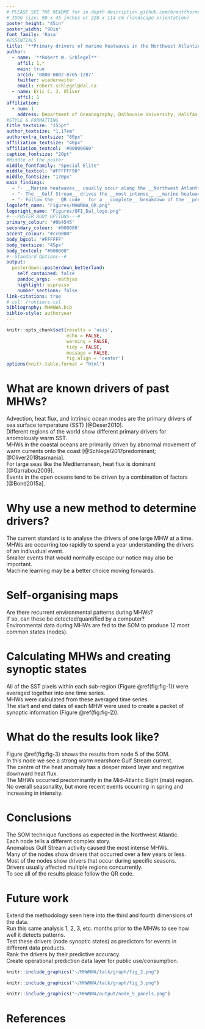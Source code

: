 ```yaml
---
# PLEASE SEE THE README for in depth description github.com/brentthorne/posterdown
# IUGG size: 90 x 45 inches or 228 x 114 cm (landscape orientation)
poster_height: "45in"
poster_width: "90in"
font_family: 'Rasa'
#ESSENTIALS
title: '**Primary drivers of marine heatwaves in the Northwest Atlantic**'
author:
  - name: '**Robert W. Schlegel**'
    affil: 1,*
    main: true
    orcid: '0000-0002-0705-1287'
    twitter: wiederweiter 
    email: robert.schlegel@dal.ca
  - name: Eric C. J. Oliver
    affil: 1
affiliation:
  - num: 1
    address: Department of Oceanography, Dalhousie University, Halifax, Nova Scotia, Canada
#STYLE & FORMATTING
title_textsize: "155pt"
author_textsize: "1.17em"
authorextra_textsize: "60px"
affiliation_textsize: "40px"
affiliation_textcol: '#00000060'
caption_fontsize: "20pt"
#Middle of the poster
middle_fontfamily: "Special Elite"
middle_textcol: "#FFFFFF90"
middle_fontsize: "170px"
main_findings:
  - "- __Marine heatwaves__ usually occur along the __Northwest Atlantic__ coast when the __Gulf Stream__ anomaly is __warm__ (cold) and the __Labrador Sea__ anomaly is __cold__ (warm)"
  - "- The __Gulf Stream__ drives the __most intense__ __marine heatwaves__"
  - "- Follow the __QR code__ for a __complete__ breakdown of the __predominant drivers__"
logoleft_name: "Figures/MHWNWA_QR.png"
logoright_name: "Figures/OFI_Dal_logo.png"
#---POSTER BODY OPTIONS---#
primary_colour: '#0b4545'
secondary_colour: '#008080' 
accent_colour: "#cc0000"
body_bgcol: "#FFFFFF"
body_textsize: "45px"
body_textcol: "#000000"
#--Standard Options--#
output: 
  posterdown::posterdown_betterland:
    self_contained: false
    pandoc_args: --mathjax
    highlight: espresso
    number_sections: false
link-citations: true
# csl: frontiers.csl
bibliography: MHWNWA.bib
biblio-style: authoryear
---
```


<!-- TO DO 
Add more citations
Having a more thorough go at the text-->

```r
knitr::opts_chunk$set(results = 'asis',
                      echo = FALSE,
                      warning = FALSE,
                      tidy = FALSE,
                      message = FALSE,
                      fig.align = 'center')
options(knitr.table.format = "html") 
```

# What are known drivers of past MHWs?

Advection, heat flux, and intrinsic ocean modes are the primary drivers of sea surface temperature (SST) [@Deser2010].  
Different regions of the world show different primary drivers for anomolously warm SST.  
MHWs in the coastal oceans are primarily driven by abnormal movement of warm currents onto the coast [@Schlegel2017predominant; @Oliver2018tasmania].  
For large seas like the Mediterranean, heat flux is dominant [@Garrabou2009].  
Events in the open oceans tend to be driven by a combination of factors [@Bond2015a].

# Why use a new method to determine drivers?

The current standard is to analyse the drivers of one large MHW at a time.  
MHWs are occurring too rapidly to spend a year understanding the drivers of an indivudual event.  
Smaller events that would normally escape our notice may also be important.  
Machine learning may be a better choice moving forwards.  

# Self-organising maps

Are there recurrent environmental patterns during MHWs?  
If so, can these be detected/quantified by a computer?  
Environmental data during MHWs are fed to the SOM to produce 12 most common states (nodes).  

# Calculating MHWs and creating synoptic states

All of the SST pixels within each sub-region (Figure \@ref(fig:fig-1)) were averaged together into one time series.  
MHWs were calculated from these averaged time series.  
The start and end dates of each MHW were used to create a packet of synoptic information (Figure \@ref(fig:fig-2)).  

# What do the results look like?

Figure \@ref(fig:fig-3) shows the results from node 5 of the SOM.  
In this node we see a strong warm nearshore Gulf Stream current.  
The centre of the heat anomaly has a deeper mixed layer and negative downward heat flux.  
The MHWs occurred predominantly in the Mid-Atlantic Bight (mab) region.  
No overall seasonality, but more recent events occurring in spring and increasing in intensity.  

# Conclusions

The SOM technique functions as expected in the Northwest Atlantic.  
Each node tells a different complex story.  
Anomalous Gulf Stream activity caused the most intense MHWs.  
Many of the nodes show drivers that occurred over a few years or less.  
Most of the nodes show drivers that occur during specific seasons.  
Drivers usually affected multiple regions concurrently.  
To see all of the results please follow the QR code.  

# Future work

Extend the methodology seen here into the third and fourth dimensions of the data.  
Run this same analysis 1, 2, 3, etc. months prior to the MHWs to see how well it detects patterns.  
Test these drivers (node synoptic states) as predictors for events in different data products.  
Rank the drivers by their predictive accuracy.  
Create operational prediction data layer for public use/consumption.  

<!-- ```{r fig-1, out.width='70%', fig.align='center', fig.cap='The top panel shows the overall average SST and surface currents for the study area. The bottom panel shows the overall aveage net downward heatflux.'} -->
<!-- knitr::include_graphics("~/MHWNWA/talk/graph/fig_1.png") -->
<!-- ``` -->

```r
knitr::include_graphics("~/MHWNWA/talk/graph/fig_2.png")
```

```r
knitr::include_graphics("~/MHWNWA/talk/graph/fig_3.png")
```

<!-- ```{r sst-panel-all, out.width='70%', fig.align='center', fig.cap='The resultant 12 nodes for SST only. Note how there are rarely any occurrences of a warm anomaly for the entire study area.'} -->
<!-- knitr::include_graphics("~/MHWNWA/output/som_plot_sst_anom.png") -->
<!-- ``` -->

```r
knitr::include_graphics("~/MHWNWA/output/node_5_panels.png")
```

# References
